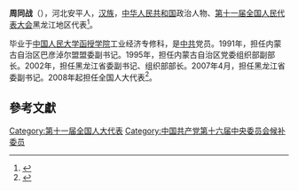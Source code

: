 '''周同战'''（{{bd|1945年||}}），河北安平人，[[汉族|汉族]]，[[中华人民共和国|中华人民共和国]]政治人物、[[第十一届全国人民代表大会|第十一届全国人民代表大会]]黑龙江地区代表<ref>{{cite web|author=新华网|title=第十一届全国人大代表|url=http://news.xinhuanet.com/ziliao/2008-03/03/content_7708230.htm?node=36628|publisher=新华网|accessdate=2014-01-07|archive-date=2014-01-10|archive-url=https://web.archive.org/web/20140110211415/http://news.xinhuanet.com/ziliao/2008-03/03/content_7708230.htm?node=36628|dead-url=no}}</ref>。

毕业于[[中国人民大学函授学院|中国人民大学函授学院]]工业经济专修科，是[[中共|中共]]党员。1991年，担任内蒙古自治区巴彦淖尔盟盟委副书记。1995年，担任内蒙古自治区党委组织部副部长。2002年，担任黑龙江省委副书记、组织部部长。2007年4月，担任黑龙江省委副书记。2008年起担任全国人大代表<ref>{{cite news|title=全国人大代表信息-周同战|url=http://210.82.31.1:8084/delegate/viewDelegate.action?dbid=110606|accessdate=2013-04-05|newspaper=全国人大网|archive-url=https://web.archive.org/web/20140312212251/http://www.npc.gov.cn/delegate/viewDelegate.action?dbid=110606|archive-date=2014-03-12|dead-url=yes}}</ref>。

==參考文獻==
{{reflist}}
[[Category:第十一届全国人大代表|Category:第十一届全国人大代表]]
[[Category:中国共产党第十六届中央委员会候补委员|Category:中国共产党第十六届中央委员会候补委员]]